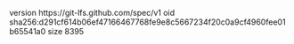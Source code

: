 version https://git-lfs.github.com/spec/v1
oid sha256:d291cf614b06ef47166467768fe9e8c5667234f20c0a9cf4960fee01b65541a0
size 8395
